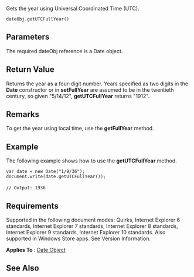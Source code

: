 Gets the year using Universal Coordinated Time (UTC).

 dateObj.getUTCFullYear()

==Parameters==
The required dateObj reference is a Date object.


==Return Value==
Returns the year as a four-digit number. Years specified as two digits in the '''Date''' constructor or in '''setFullYear''' are assumed to be in the twentieth century, so given "5/14/12", '''getUTCFullYear''' returns "1912".


==Remarks==
To get the year using local time, use the '''getFullYear''' method.


==Example==
The following example shows how to use the '''getUTCFullYear''' method.

 var date = new Date("1/9/36");
 document.write(date.getUTCFullYear());
 
 // Output: 1936

==Requirements==
Supported in the following document modes: Quirks, Internet Explorer 6 standards, Internet Explorer 7 standards, Internet Explorer 8 standards, Internet Explorer 9 standards, Internet Explorer 10 standards. Also supported in Windows Store apps. See Version Information.

'''Applies To''' : [[javascript/Date|Date Object]]


==See Also==

              

              

              
